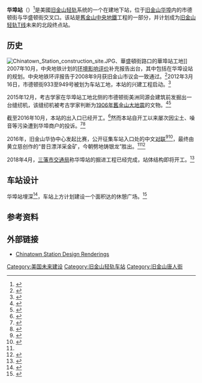 {{About|旧金山中央地铁的在建车站|其他名称相同或相近的车站|华埠站}}
{{Future public transportation}}
{{Infobox Station
|BoxWidth = 24em
|Title = 華埠站
|SubTitle = 
|EngTitle = 
|EngSubTitle = Chinatown Station
|StationSymbol = no
|linecolour = {{MUNI color|T}}
|ImageName = Chinatown station construction, April 2018.jpg
|ImageSize = 290px
|ImageCaption = 车站工地（2018年4月）
|ImagePadding = 0
|Code = 
|Operator = [[旧金山轻轨|旧金山轻轨]]
|Line = {{MUNI legend|T}}
|Place = {{USA}}[[加利福尼亚州|加利福尼亚州]][[旧金山|旧金山]][[旧金山唐人街|华埠]]<br />市德顿街与华盛顿街交叉口<ref name="Vega">{{cite news |last=Vega |first=Cecilia M. |title=S.F. Chinatown subway plan gets agency's nod |publisher=SF Chronicle |url=http://www.sfgate.com/bayarea/article/S-F-Chinatown-subway-plan-gets-agency-s-nod-3227433.php |date=February 20, 2008 |accessdate=2013-08-18}}</ref>
|Coord = {{coord|37.794806|N|122.408082|W|display=inline,title}}
|ExitNumber = 
|connection = 
|RouteType = Metro
|MTShowHeader = show
|MTSystem = {{MUNI icon|T|showtext=yes}}
|MTType = 地下站
|MTConcourseType = 
|MTPlatformType = [[島式月台|島式月台]]
|MTExitNum = 
|MTTime First = 
|MTTime Last = 
|MTColour = 
|MTStartDate = 预计2022年
}}
'''华埠站'''（{{lang-en|Chinatown Station}}）<ref>{{cite web |url=http://www.centralsubwaysf.com/content/central-subway-alignment |title=Central Subway Alignment |publisher=[[三藩市交通局|三藩市交通局]] (SFMTA) |date= |accessdate=2014-07-18}}</ref>是美國[[旧金山轻轨|旧金山轻轨]]系统的一个在建地下站，位于[[旧金山华埠|旧金山华埠]]内的市德顿街与华盛顿街交叉口。该站是[[舊金山中央地鐵|舊金山中央地鐵]]工程的一部分，并计划成为[[旧金山轻轨T线|旧金山轻轨T线]]未来的北段终点站。

==历史==
[[File:Chinatown_Station_construction_site.JPG|thumb]]、華盛頓街路口的華埠站工地]]
2007年10月，中央地铁计划的[[环境影响评价|环境影响评价]]补充报告出台，其中包括在华埠设站的规划。中央地铁环评报告于2008年9月获旧金山市议会一致通过。<ref>{{cite news|author=招思虹|url=http://gb.cri.cn/1321/2008/09/19/542s2250727.htm|title=旧金山市议会一致通过中央地铁环境影响评估报告|publisher=[[国际在线|国际在线]]|date=2008-09-19|accessdate=2016-10-16}}</ref>2012年3月16日，市德顿街933至949号被划为车站工地，本站的兴建工程启动。<ref>{{cite news|author=刘艺霖|url=http://news.xinhuanet.com/world/2012-03/17/c_111668131.htm|title=美旧金山唐人街地铁站兴建工程启动|publisher=[[新华网|新华网]]|date=2012-03-17|accessdate=2016-10-16|deadurl=yes|archiveurl=https://web.archive.org/web/20161018225317/http://news.xinhuanet.com/world/2012-03/17/c_111668131.htm|archivedate=2016-10-18}}</ref>

2015年12月，考古学家在华埠站工地北侧的市德顿街美洲同源会建筑前发掘出一台缝纫机，该缝纫机被考古学家判断为[[1906年舊金山大地震|1906年舊金山大地震]]的文物。<ref>{{cite news|author=任子晟|url=http://sf.uschinapress.com/2015/1211/1046383.shtml|title=中国城中央地铁华埠站工程进展顺利|publisher=旧金山在线|date=2015-12-11|accessdate=2016-10-16}}</ref><ref>{{cite news|url=http://news.xinhuanet.com/politics/2016-03/17/c_128807759.htm|title=旧金山唐人街遗址发现19世纪华工遗物|publisher=[[光明日报|光明日报]]|date=2016-03-17|accessdate=2016-10-16}}</ref>

截至2016年10月，本站的出入口已经开工。<ref name="st-blanche">{{cite news|author=李娜|url=http://std.stheadline.com/daily/news-content.php?id=1486524&target=2|title=華埠設「白蘭站」 市參事通過決議案|publisher=[[星島日報|星島日報]]|date=2016-10-06|accessdate=2016-10-16}}</ref>然而本站自开工以来屡次因尘土、噪音等污染遭到华埠商户的投诉。<ref>{{cite news|url=http://www.chinanews.com/hr/2013/11-06/5470719.shtml|title=旧金山地铁华埠站施工 沙尘满天飞华商叫苦|publisher=[[中国新闻社|中国新闻社]]|date=2013-11-06|accessdate=2016-10-16}}</ref><ref>{{cite news|author=陳嘉琪|url=http://www.ktsf.com/merchants-complains-central-subway-construction-hurts-businesses/|title=舊金山華埠商戶投訴中央地鐵工程影響生意 促市府賠償|publisher=[[KTSF|KTSF]]|date=2016-10-03|accessdate=2016-10-16}}{{Dead link|date=2019年6月 |bot=InternetArchiveBot |fix-attempted=yes }}</ref>

2016年，旧金山华协中心发起比赛，公开征集车站入口处的中文[[对联|对联]]<ref>{{cite news|url=http://www.chinaqw.com/hqhr/2016/04-27/86743.shtml|title=旧金山中央地铁华埠车站征集中文对联 吁各界参与|publisher=中国侨网|date=2016-04-27|accessdate=2018-05-27}}</ref><ref name=SFMTA-couplet>{{cite web |url=https://www.sfmta.com/about-sfmta/blog/central-subways-chinatown-station-couplet-contest-winner |title=Central Subway's Chinatown Station Couplet Contest Winner |author=Holland, Kristen |date=2016-07-01|website=San Francisco Municipal Transit Agency |accessdate=2018-05-27}}</ref>，最终由黄立慈创作的“昔日漂洋采金矿，今朝劈地铸银龙”胜出。<ref name=SFMTA-couplet /><ref name=CCDC>{{cite web |url=http://www.chinatowncdc.org/central-subway-couplet-contest-winner |title=Couplet Contest Winner and Top 9 Finalists |author=<!--Staff writer(s); no by-line.--> |date=2016 |website=Chinatown Community Development Center |accessdate=2018-05-27}}</ref>

2018年4月，[[三藩市交通局|三藩市交通局]]称华埠站的掘进工程已经完成，站体结构即将开工。<ref>{{cite news |url=https://www.sfgate.com/bayarea/article/San-Francisco-s-Central-Subway-is-getting-12803145.php |title=San Francisco’s Central Subway is getting closer to completion |author=Cabanatuan, Michael |date=2018-04-03|publisher=[[旧金山纪事报|旧金山纪事报]]|accessdate=2018-05-27}}</ref>

==车站设计==
华埠站埋深{{convert|100|ft}}<ref>{{cite web |url=http://www.forell.com/projects/transportation/sfmta-central-subway-chinatown-station/ |title=SFMTA Central Subway Chinatown Station |author=<!--Staff writer(s); no by-line.--> |date=2013 |website=Forell / Elsesser Engineers, Inc. |accessdate=12 March 2017}}</ref>，车站上方计划建设一个面积达{{convert|5400|ft2}}的休憩广场。<ref name=SFE-140908>{{cite news |url=http://www.sfexaminer.com/open-space-is-a-key-feature-of-future-central-subway-station/ |title=Open space is a key feature of future Central Subway station |author=Kwong, Jessica |date=8 September 2014 |newspaper=San Francisco Examiner |accessdate=6 September 2017}}</ref>

==参考资料==
{{reflist}}

==外部链接==
* [http://www.flickr.com/photos/municentralsubway/sets/72157627933740562/ Chinatown Station Design Renderings]

{{s-rail-start}}
{{s-rail|title=MUNI}}
{{s-line new|system=MUNI|line=T|previous=聯合廣場/市場街|notemid=2020年开通}}
{{s-end}}

{{旧金山轻轨车站列表/T}}
{{Muni}}
[[Category:美国未来建设|Category:美国未来建设]]
[[Category:旧金山轻轨车站|Category:旧金山轻轨车站]]
[[Category:旧金山唐人街|Category:旧金山唐人街]]